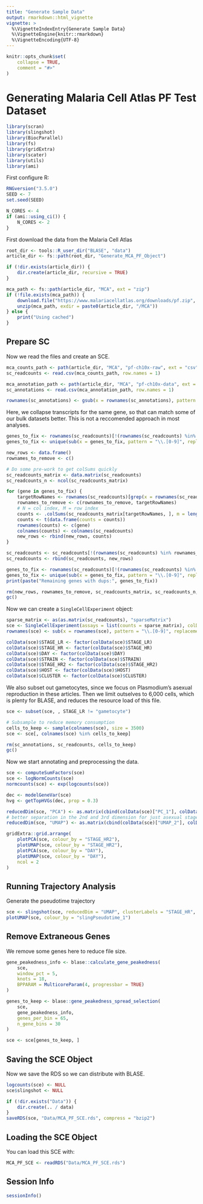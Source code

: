 ```yaml
---
title: "Generate Sample Data"
output: rmarkdown::html_vignette
vignette: >
  %\VignetteIndexEntry{Generate Sample Data}
  %\VignetteEngine{knitr::rmarkdown}
  %\VignetteEncoding{UTF-8}
---
```


```r
knitr::opts_chunk$set(
    collapse = TRUE,
    comment = "#>"
)
```

# Generating Malaria Cell Atlas PF Test Dataset

```r
library(scran)
library(slingshot)
library(BiocParallel)
library(fs)
library(gridExtra)
library(scater)
library(utils)
library(ami)
```

First configure R:
```r
RNGversion("3.5.0")
SEED <- 7
set.seed(SEED)
```

```r
N_CORES <- 4
if (ami::using_ci()) {
    N_CORES <- 2
}
```

First download the data from the Malaria Cell Atlas
```r
root_dir <- tools::R_user_dir("BLASE", "data")
article_dir <- fs::path(root_dir, "Generate_MCA_PF_Object")

if (!dir.exists(article_dir)) {
    dir.create(article_dir, recursive = TRUE)
}

mca_path <- fs::path(article_dir, "MCA", ext = "zip")
if (!file.exists(mca_path)) {
    download.file("https://www.malariacellatlas.org/downloads/pf.zip", mca_path)
    unzip(mca_path, exdir = paste0(article_dir, "/MCA"))
} else {
    print("Using cached")
}
```

## Prepare SC
Now we read the files and create an SCE.

```r
mca_counts_path <- path(article_dir, "MCA", "pf-ch10x-raw", ext = "csv")
sc_readcounts <- read.csv(mca_counts_path, row.names = 1)

mca_annotation_path <- path(article_dir, "MCA", "pf-ch10x-data", ext = "csv")
sc_annotations <- read.csv(mca_annotation_path, row.names = 1)

rownames(sc_annotations) <- gsub(x = rownames(sc_annotations), pattern = "-", replacement = ".", fixed = TRUE)
```

Here, we collapse transcripts for the same gene, so that can match some of our bulk datasets better. This is not a reccomended approach in most analyses.
```r
genes_to_fix <- rownames(sc_readcounts)[!(rownames(sc_readcounts) %in% sub(x = rownames(sc_readcounts), pattern = "\\.[0-9]", replacement = ""))]
genes_to_fix <- unique(sub(x = genes_to_fix, pattern = "\\.[0-9]", replacement = ""))

new_rows <- data.frame()
rownames_to_remove <- c()

# Do some pre-work to get colSums quickly
sc_readcounts_matrix <- data.matrix(sc_readcounts)
sc_readcounts_n <- ncol(sc_readcounts_matrix)

for (gene in genes_to_fix) {
    targetRowNames <- rownames(sc_readcounts)[grep(x = rownames(sc_readcounts), pattern = gene)]
    rownames_to_remove <- c(rownames_to_remove, targetRowNames)
    # N = col index, M = row index
    counts <- .colSums(sc_readcounts_matrix[targetRowNames, ], m = length(targetRowNames), n = sc_readcounts_n)
    counts <- t(data.frame(counts = counts))
    rownames(counts) <- c(gene)
    colnames(counts) <- colnames(sc_readcounts)
    new_rows <- rbind(new_rows, counts)
}

sc_readcounts <- sc_readcounts[!(rownames(sc_readcounts) %in% rownames_to_remove), ]
sc_readcounts <- rbind(sc_readcounts, new_rows)

genes_to_fix <- rownames(sc_readcounts)[!(rownames(sc_readcounts) %in% sub(x = rownames(sc_readcounts), pattern = "\\.[0-9]", replacement = ""))]
genes_to_fix <- unique(sub(x = genes_to_fix, pattern = "\\.[0-9]", replacement = ""))
print(paste("Remaining genes with dups:", genes_to_fix))

rm(new_rows, rownames_to_remove, sc_readcounts_matrix, sc_readcounts_n, genes_to_fix, targetRowNames, gene)
gc()
```

Now we can create a `SingleCellExperiment` object:
```r
sparse_matrix <- as(as.matrix(sc_readcounts), "sparseMatrix")
sce <- SingleCellExperiment(assays = list(counts = sparse_matrix), colData = sc_annotations)
rownames(sce) <- sub(x = rownames(sce), pattern = "\\.[0-9]", replacement = "")

colData(sce)$STAGE_LR <- factor(colData(sce)$STAGE_LR)
colData(sce)$STAGE_HR <- factor(colData(sce)$STAGE_HR)
colData(sce)$DAY <- factor(colData(sce)$DAY)
colData(sce)$STRAIN <- factor(colData(sce)$STRAIN)
colData(sce)$STAGE_HR2 <- factor(colData(sce)$STAGE_HR2)
colData(sce)$HOST <- factor(colData(sce)$HOST)
colData(sce)$CLUSTER <- factor(colData(sce)$CLUSTER)
```

We also subset out gametocytes, since we focus on Plasmodium's asexual reproduction in these articles. Then we limit outselves to 6,000 cells, which is plenty for BLASE, and reduces the resource load of this file.
```r
sce <- subset(sce, , STAGE_LR != "gametocyte")

# Subsample to reduce memory consumption
cells_to_keep <- sample(colnames(sce), size = 3500)
sce <- sce[, colnames(sce) %in% cells_to_keep]

rm(sc_annotations, sc_readcounts, cells_to_keep)
gc()
```

Now we start annotating and preprocessing the data.
```r
sce <- computeSumFactors(sce)
sce <- logNormCounts(sce)
normcounts(sce) <- exp(logcounts(sce))

dec <- modelGeneVar(sce)
hvg <- getTopHVGs(dec, prop = 0.3)

reducedDim(sce, "PCA") <- as.matrix(cbind(colData(sce)["PC_1"], colData(sce)["PC_2"], colData(sce)["PC_3"]))
# better separation in the 2nd and 3rd dimension for just asexual stages
reducedDim(sce, "UMAP") <- as.matrix(cbind(colData(sce)["UMAP_2"], colData(sce)["UMAP_3"]))

gridExtra::grid.arrange(
    plotPCA(sce, colour_by = "STAGE_HR2"),
    plotUMAP(sce, colour_by = "STAGE_HR2"),
    plotPCA(sce, colour_by = "DAY"),
    plotUMAP(sce, colour_by = "DAY"),
    ncol = 2
)
```

## Running Trajectory Analysis

Generate the pseudotime trajectory
```r
sce <- slingshot(sce, reducedDim = "UMAP", clusterLabels = "STAGE_HR", start.clus = "early ring")
plotUMAP(sce, colour_by = "slingPseudotime_1")
```
## Remove Extraneous Genes
We remove some genes here to reduce file size.
```r
gene_peakedness_info <- blase::calculate_gene_peakedness(
    sce,
    window_pct = 5,
    knots = 18,
    BPPARAM = MulticoreParam(4, progressbar = TRUE)
)

genes_to_keep <- blase::gene_peakedness_spread_selection(
    sce,
    gene_peakedness_info,
    genes_per_bin = 65,
    n_gene_bins = 30
)

sce <- sce[genes_to_keep, ]
```

## Saving the SCE Object
Now we save the RDS so we can distribute with BLASE.
```r
logcounts(sce) <- NULL
sce$slingshot <- NULL

if (!dir.exists("Data")) {
    dir.create(.. / data)
}
saveRDS(sce, "Data/MCA_PF_SCE.rds", compress = "bzip2")
```

## Loading the SCE Object
You can load this SCE with:
```r
MCA_PF_SCE <- readRDS("Data/MCA_PF_SCE.rds")
```

## Session Info
``` r
sessionInfo()
```
